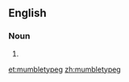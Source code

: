 ==English==

===Noun===
{{en-noun|-}}

# {{alternative form of|[[mumblety peg]]}}

[[et:mumbletypeg]]
[[zh:mumbletypeg]]